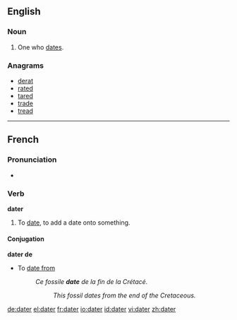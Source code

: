 ==English==

===Noun===
{{en-noun}}

# One who [[date]]s.

===Anagrams===
* [[derat]]
* [[rated]]
* [[tared]]
* [[trade]]
* [[tread]]

----

==French==

===Pronunciation===
* {{audio|Fr-dater.ogg|Audio}}

===Verb===
'''dater'''

# To [[date]], to add a date onto something.

====Conjugation====
{{fr-conj-er|dat|avoir}}

'''dater de'''

* To [[date from]]
*: ''Ce fossile '''date''' de la fin de la Crétacé.''
*:: ''This fossil dates from the end of the Cretaceous.''

[[de:dater]]
[[el:dater]]
[[fr:dater]]
[[io:dater]]
[[id:dater]]
[[vi:dater]]
[[zh:dater]]